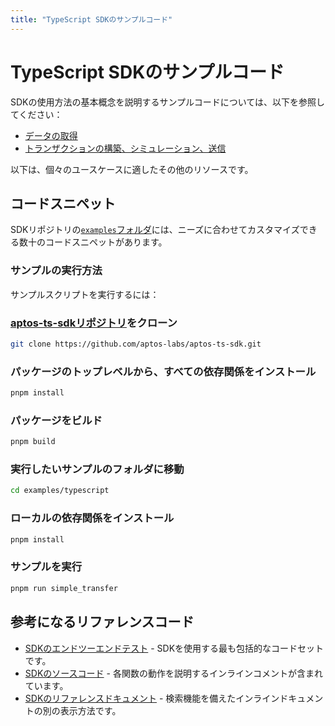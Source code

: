 ```yaml
---
title: "TypeScript SDKのサンプルコード"
---
```



# TypeScript SDKのサンプルコード

SDKの使用方法の基本概念を説明するサンプルコードについては、以下を参照してください：
 - [データの取得](fetch-data-via-sdk.mdx)
 - [トランザクションの構築、シミュレーション、送信](building-transactions.mdx)

以下は、個々のユースケースに適したその他のリソースです。

## コードスニペット

SDKリポジトリの[`examples`フォルダ](https://github.com/aptos-labs/aptos-ts-sdk/tree/main/examples)には、ニーズに合わせてカスタマイズできる数十のコードスニペットがあります。

### サンプルの実行方法

サンプルスクリプトを実行するには：
<Steps>
### [aptos-ts-sdkリポジトリ](https://github.com/aptos-labs/aptos-ts-sdk)をクローン

```bash filename="Terminal"
git clone https://github.com/aptos-labs/aptos-ts-sdk.git
```

### パッケージのトップレベルから、すべての依存関係をインストール

```bash filename="Terminal"
pnpm install
```

### パッケージをビルド

```bash filename="Terminal"
pnpm build
```

### 実行したいサンプルのフォルダに移動

```bash filename="Terminal"
cd examples/typescript
```

### ローカルの依存関係をインストール

```bash filename="Terminal"
pnpm install
```

### サンプルを実行

```bash filename="Terminal"
pnpm run simple_transfer
```
</Steps>

## 参考になるリファレンスコード

 - [SDKのエンドツーエンドテスト](https://github.com/aptos-labs/aptos-ts-sdk/tree/main/tests/e2e) - SDKを使用する最も包括的なコードセットです。
 - [SDKのソースコード](https://github.com/aptos-labs/aptos-ts-sdk/tree/main) - 各関数の動作を説明するインラインコメントが含まれています。
 - [SDKのリファレンスドキュメント](https://aptos-labs.github.io/aptos-ts-sdk/) - 検索機能を備えたインラインドキュメントの別の表示方法です。
